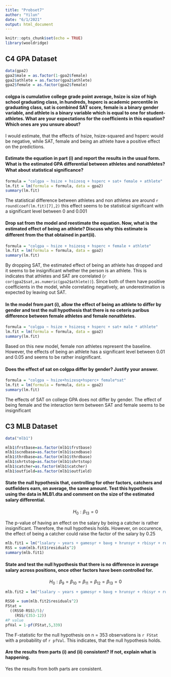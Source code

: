 ```yaml
---
title: "Probset7"
author: "Yilun"
date: "6/1/2021"
output: html_document
---
```


```r
knitr::opts_chunk$set(echo = TRUE)
library(wooldridge)
```

## C4 GPA Dataset
```r
data(gpa2)
gpa2$male = as.factor(1-gpa2$female)
gpa2$athlete = as.factor(gpa2$athlete)
gpa2$female = as.factor(gpa2$female)
```
#### colgpa is cumulative college grade point average, hsize is size of high school graduating class, in hundreds, hsperc is academic percentile in graduating class, sat is combined SAT score, female is a binary gender variable, and athlete is a binary variable which is equal to one for student-athletes. What are your expectations for the coeﬃcients in this equation? Which ones are you unsure about?
I would estimate, that the effects of hsize, hsize-squared and hsperc would be negative, while SAT, female and being an athlete have a positive effect on the predictions.

#### Estimate the equation in part (i) and report the results in the usual form. What is the estimated GPA diﬀerential between athletes and nonathletes? What about statistical signiﬁcance?

```r
formula = "colgpa ~ hsize + hsizesq + hsperc + sat+ female + athlete"
lm.fit = lm(formula = formula, data = gpa2)
summary(lm.fit)
```
The statistical difference between athletes and non athletes are around `r round(coef(lm.fit)[7],2)` this effect seems to be statistical significant with a significant level between 0 and 0.001

#### Drop sat from the model and reestimate the equation. Now, what is the estimated eﬀect of being an athlete? Discuss why this estimate is diﬀerent from the that obtained in part(ii).
```r
formula = "colgpa ~ hsize + hsizesq + hsperc + female + athlete"
lm.fit = lm(formula = formula, data = gpa2)
summary(lm.fit)
```
By dropping SAT,  the estimated effect of being an athlete has dropped and it seems to be insignificant whether the person is an athlete. This is indicates that athletes and SAT are correlated (`r cor(gpa2$sat,as.numeric(gpa2$athlete))`). Since both of them have positive coefficients in the model, while correlating negatively, an underestimation is expected by leaving out SAT. 

#### In the model from part (i), allow the eﬀect of being an athlete to diﬀer by gender and test the null hypothesis that there is no ceteris paribus diﬀerence between female athletes and female nonathletes.
```r
formula = "colgpa ~ hsize + hsizesq + hsperc + sat+ male * athlete"
lm.fit = lm(formula = formula, data = gpa2)
summary(lm.fit)
```
Based on this new model, female non athletes represent the baseline. However, the effects of being an athlete has a significant level between 0.01 and 0.05 and seems to be rather insignificant.

#### Does the eﬀect of sat on colgpa diﬀer by gender? Justify your answer.
```r
formula = "colgpa ~ hsize+hsizesq+hsperc+ female*sat"
lm.fit = lm(formula = formula, data = gpa2)
summary(lm.fit)
```
The effects of SAT on college GPA does not differ by gender. The effect of being female and the interaction term between SAT and female seems to be insignificant

## C3 MLB Dataset

```r
data("mlb1")

mlb1$frstbase=as.factor(mlb1$frstbase)
mlb1$scndbase=as.factor(mlb1$scndbase)
mlb1$thrdbase=as.factor(mlb1$thrdbase)
mlb1$shrtstop=as.factor(mlb1$shrtstop)
mlb1$catcher=as.factor(mlb1$catcher)
mlb1$outfield=as.factor(mlb1$outfield)

```

#### State the null hypothesis that, controlling for other factors, catchers and outﬁelders earn, on average, the same amount. Test this hypothesis using the data in MLB1.dta and comment on the size of the estimated salary diﬀerential.
$$ H_{0}: \beta _{13} = 0 $$

The p-value of having an effect on the salary by being a catcher is rather insignificant. Therefore, the null hypothesis holds. However, on occurence, the effect of being a catcher could raise the factor of the salary by 0.25 
```r
mlb.fit1 = lm("lsalary ~ years + gamesyr + bavg + hrunsyr + rbisyr + runsyr + fldperc + allstar + frstbase + scndbase + thrdbase + shrtstop + catcher", data = mlb1)
RSS = sum(mlb.fit1$residuals^2)
summary(mlb.fit1)
```

#### State and test the null hypothesis that there is no diﬀerence in average salary across positions, once other factors have been controlled for.
$$ H_{0}: \beta _{9} = \beta _{10}  =\beta _{11} = \beta _{12} = \beta _{13} =  0 $$
```r
mlb.fit2 = lm("lsalary ~ years + gamesyr + bavg + hrunsyr + rbisyr + runsyr + fldperc + allstar ", data = mlb1)

RSS0 = sum(mlb.fit2$residuals^2)
FStat = 
  ((RSS0-RSS)/5)/
    (RSS/(353-12))
#P value
pfVal = 1-pf(FStat,5,339)
```
The F-statistic for the null hypothesis on n = 353 observations is `r FStat` with a probability of `r pfVal`. This indicates, that the null hypothesis holds.

#### Are the results from parts (i) and (ii) consistent? If not, explain what is happening.
Yes the results from both parts are consistent.